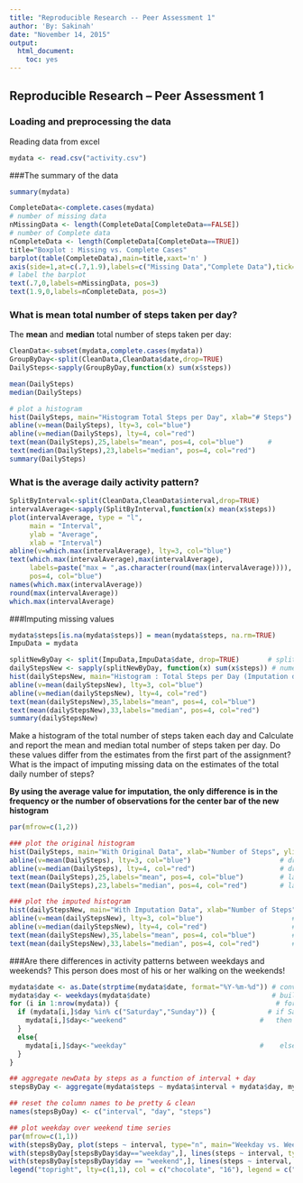 ```yaml
---
title: "Reproducible Research -- Peer Assessment 1"
author: 'By: Sakinah'
date: "November 14, 2015"
output: 
  html_document: 
    toc: yes
---
```


## Reproducible Research -- Peer Assessment 1
### Loading and preprocessing the data
Reading data from excel

```r
mydata <- read.csv("activity.csv")
```

###The summary of the data

```r
summary(mydata)
```


```r
CompleteData<-complete.cases(mydata)  
# number of missing data 
nMissingData <- length(CompleteData[CompleteData==FALSE])  
# number of Complete data 
nCompleteData <- length(CompleteData[CompleteData==TRUE])  
title="Boxplot : Missing vs. Complete Cases"  
barplot(table(CompleteData),main=title,xaxt='n' ) 
axis(side=1,at=c(.7,1.9),labels=c("Missing Data","Complete Data"),tick=TRUE)           
# label the barplot  
text(.7,0,labels=nMissingData, pos=3)                                            
text(1.9,0,labels=nCompleteData, pos=3)                      
```

### What is mean total number of steps taken per day?

The **mean** and **median** total number of steps taken
per day:
```r

CleanData<-subset(mydata,complete.cases(mydata))
GroupByDay<-split(CleanData,CleanData$date,drop=TRUE)
DailySteps<-sapply(GroupByDay,function(x) sum(x$steps))

mean(DailySteps)
median(DailySteps)

# plot a histogram 
hist(DailySteps, main="Histogram Total Steps per Day", xlab="# Steps")  
abline(v=mean(DailySteps), lty=3, col="blue")                    
abline(v=median(DailySteps), lty=4, col="red")                  
text(mean(DailySteps),25,labels="mean", pos=4, col="blue")      #
text(median(DailySteps),23,labels="median", pos=4, col="red")    
summary(DailySteps)
```

### What is the average daily activity pattern?

```r
SplitByInterval<-split(CleanData,CleanData$interval,drop=TRUE)
intervalAverage<-sapply(SplitByInterval,function(x) mean(x$steps))
plot(intervalAverage, type = "l",
     main = "Interval", 
     ylab = "Average",
     xlab = "Interval")
abline(v=which.max(intervalAverage), lty=3, col="blue") 
text(which.max(intervalAverage),max(intervalAverage),  
     labels=paste("max = ",as.character(round(max(intervalAverage)))), 
     pos=4, col="blue")
names(which.max(intervalAverage))
round(max(intervalAverage))
which.max(intervalAverage)
```

###Imputing missing values

```r
mydata$steps[is.na(mydata$steps)] = mean(mydata$steps, na.rm=TRUE)
ImpuData = mydata
```

```r
splitNewByDay <- split(ImpuData,ImpuData$date, drop=TRUE)       # split the newData by date  
dailyStepsNew <- sapply(splitNewByDay, function(x) sum(x$steps)) # numeric vector w/ daily sum of steps  
hist(dailyStepsNew, main="Histogram : Total Steps per Day (Imputation data)", xlab=" Number of Steps") # plot a histogram  
abline(v=mean(dailyStepsNew), lty=3, col="blue")                            # draw a blue line thru the mean  
abline(v=median(dailyStepsNew), lty=4, col="red")                           # draw a red line thru the median  
text(mean(dailyStepsNew),35,labels="mean", pos=4, col="blue")               # label the mean  
text(mean(dailyStepsNew),33,labels="median", pos=4, col="red")              # label the median  
summary(dailyStepsNew)
```


Make a histogram of the total number of steps taken each day and Calculate and report the mean and median total number of steps taken per day. Do these values differ from the estimates from the first part of the assignment? What is the impact of imputing missing data on the estimates of the total daily number of steps?

**By using the average value for imputation, the only difference is in the frequency or the number of observations for the center bar of the new histogram**
```r
par(mfrow=c(1,2))

### plot the original histogram
hist(DailySteps, main="With Original Data", xlab="Number of Steps", ylim=c(0,35)) # plot a histogram  
abline(v=mean(DailySteps), lty=3, col="blue")                      # draw a blue line thru the mean  
abline(v=median(DailySteps), lty=4, col="red")                     # draw a red line thru the median  
text(mean(DailySteps),25,labels="mean", pos=4, col="blue")         # label the mean  
text(mean(DailySteps),23,labels="median", pos=4, col="red")        # label the median  

### plot the imputed histogram
hist(dailyStepsNew, main="With Imputation Data", xlab="Number of Steps", ylab="") # plot a histogram  
abline(v=mean(dailyStepsNew), lty=3, col="blue")                      # draw a blue line thru the mean  
abline(v=median(dailyStepsNew), lty=4, col="red")                     # draw a red line thru the median  
text(mean(dailyStepsNew),35,labels="mean", pos=4, col="blue")         # label the mean  
text(mean(dailyStepsNew),33,labels="median", pos=4, col="red")        # label the median  
```

###Are there differences in activity patterns between weekdays and weekends?
This person does most of his or her walking on the weekends!
```r
mydata$date <- as.Date(strptime(mydata$date, format="%Y-%m-%d")) # convert date to a date() class variable  
mydata$day <- weekdays(mydata$date)                              # build a 'day' factor to hold weekday / weekend  
for (i in 1:nrow(mydata)) {                                       # for each day  
  if (mydata[i,]$day %in% c("Saturday","Sunday")) {             # if Saturday or Sunday,
    mydata[i,]$day<-"weekend"                                 #   then 'weekend'
  }
  else{
    mydata[i,]$day<-"weekday"                                 #    else 'weekday'
  }
}

## aggregate newData by steps as a function of interval + day  
stepsByDay <- aggregate(mydata$steps ~ mydata$interval + mydata$day, mydata, mean)

## reset the column names to be pretty & clean
names(stepsByDay) <- c("interval", "day", "steps")

## plot weekday over weekend time series
par(mfrow=c(1,1))  
with(stepsByDay, plot(steps ~ interval, type="n", main="Weekday vs. Weekend Avg."))  
with(stepsByDay[stepsByDay$day=="weekday",], lines(steps ~ interval, type="l", col="chocolate"))  
with(stepsByDay[stepsByDay$day == "weekend",], lines(steps ~ interval, type="l", col="16" ))  
legend("topright", lty=c(1,1), col = c("chocolate", "16"), legend = c("weekday", "weekend"), seg.len=3)

```